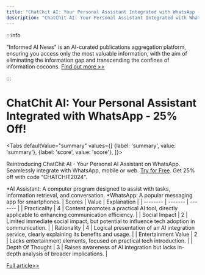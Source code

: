 ```yaml
---
title: "ChatChit AI: Your Personal Assistant Integrated with WhatsApp - 25% Off!"
description: "ChatChit AI: Your Personal Assistant Integrated with WhatsApp - 25% Off!"
---
```



:::info

"Informed AI News" is an AI-curated publications aggregation platform, ensuring you access only the most valuable information, with the aim of eliminating the information gap and transcending the confines of information cocoons.  [Find out more >>](/docs/guides)

:::

# ChatChit AI: Your Personal Assistant Integrated with WhatsApp - 25% Off!


<Tabs
	defaultValue="summary"
	values={[
	{label: 'summary', value: 'summary'},
	{label: 'score', value: 'score'},
]}>
<TabItem value="summary">


Reintroducing ChatChit AI - Your Personal AI Assistant on WhatsApp.
Seamlessly integrate with WhatsApp, mobile or web.
[Try for Free](http://chatchit.ai). Get 25% off with code “CHATCHIT2024”.

*AI Assistant: A computer program designed to assist with tasks, information retrieval, and conversation.
*WhatsApp: A popular messaging app for smartphones.
</TabItem>
<TabItem value="score">
	| Scores     | Value   | Explanation |
	| -------- | ------- | ------- |
	| Practicality  | 4    | Content promotes a practical AI tool, directly applicable to enhancing communication efficiency.    |
	| Social Impact | 2     | Limited immediate social impact, but potential to influence tech adoption in communication.    |
	| Rationality    | 4    | Logical presentation of an AI integration service, clearly explaining its benefits and usage.    |
	| Entertainment Value    | 2    | Lacks entertainment elements, focused on practical tech introduction.    |
	| Depth Of Thought    | 3    | Raises awareness of AI integration but lacks in-depth analysis of broader implications.    |
</TabItem>
</Tabs>

[Full article>>](https://x.com/mhdfaran/status/1799035364444926288)

